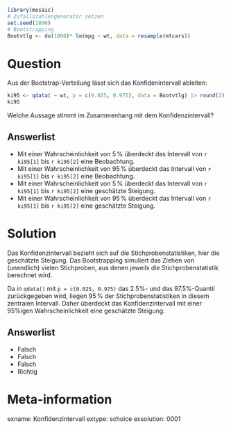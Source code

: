 ```r
library(mosaic)
# Zufallszahlengenerator setzen
set.seed(1896)
# Bootstrapping
Bootvtlg <- do(1000)* lm(mpg ~ wt, data = resample(mtcars))
```

Question
========

Aus der Bootstrap-Verteilung lässt sich das Konfidenintervall ableiten:

```r
ki95 <- qdata( ~ wt, p = c(0.025, 0.975), data = Bootvtlg) |> round(2)
ki95
```

Welche Aussage stimmt im Zusammenhang mit dem Konfidenzintervall?

Answerlist
----------
* Mit einer Wahrscheinlichkeit von 5$\,$% überdeckt das Intervall von `r ki95[1]` bis `r ki95[2]` eine Beobachtung.
* Mit einer Wahrscheinlichkeit von 95$\,$% überdeckt das Intervall von `r ki95[1]` bis `r ki95[2]` eine Beobachtung.
* Mit einer Wahrscheinlichkeit von 5$\,$% überdeckt das Intervall von `r ki95[1]` bis `r ki95[2]` eine geschätzte Steigung.
* Mit einer Wahrscheinlichkeit von 95$\,$% überdeckt das Intervall von `r ki95[1]` bis `r ki95[2]` eine geschätzte Steigung.

Solution
========

Das Konfidenzintervall bezieht sich auf die Stichprobenstatistiken, hier die geschätzte Steigung.
Das Bootstrapping simuliert das Ziehen von (unendlich) vielen Stichproben, aus denen jeweils die Stichprobenstatistik berechnet wird.

Da in `qdata()` mit `p = c(0.025, 0.975)` das 2.5%- und das 97.5%-Quantil zurückgegeben wird, liegen 95$\,$% der Stichprobenstatistiken in diesem zentralen Intervall.
Daher überdeckt das Konfidenzintervall mit einer 95%igen Wahrscheinlichkeit eine geschätzte Steigung.

Answerlist
----------
* Falsch
* Falsch
* Falsch
* Richtig


Meta-information
================
exname: Konfidenzintervall
extype: schoice
exsolution: 0001